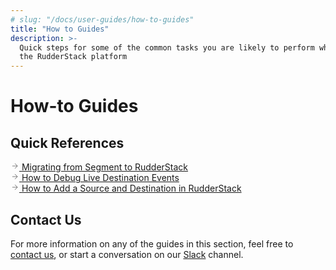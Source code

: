 ```yaml
---
# slug: "/docs/user-guides/how-to-guides"
title: "How to Guides"
description: >-
  Quick steps for some of the common tasks you are likely to perform while using
  the RudderStack platform
---
```


# How-to Guides

## Quick References

<!--{% page-ref page="../migration-guides/rudderstack-migration-guide.md" %}-->

<a class="pageRef" href="https://rudderstack.com/docs/user-guides/migration-guides/rudderstack-migration-guide/">
  <div class="pageRefInner">
    <span class="pageRefArrow">
      <svg
        preserveAspectRatio="xMidYMid meet"
        height="1em"
        width="1em"
        fill="none"
        xmlns="http://www.w3.org/2000/svg"
        viewBox="0 0 24 24"
        strokeWidth="2"
        strokeLinecap="round"
        strokeLinejoin="round"
        stroke="currentColor"
        class="rightRefArrow"
      >
        <g>
          <line x1="5" y1="12" x2="19" y2="12"></line>
          <polyline points="12 5 19 12 12 19"></polyline>
        </g>
      </svg>
    </span>
    <span class="mainRefText">
      Migrating from Segment to RudderStack
    </span>
  </div>
</a>

<!--{% page-ref page="live-destination-event-debugger.md" %}-->

<a class="pageRef" href="live-destination-event-debugger/">
  <div class="pageRefInner">
    <span class="pageRefArrow">
      <svg
        preserveAspectRatio="xMidYMid meet"
        height="1em"
        width="1em"
        fill="none"
        xmlns="http://www.w3.org/2000/svg"
        viewBox="0 0 24 24"
        strokeWidth="2"
        strokeLinecap="round"
        strokeLinejoin="round"
        stroke="currentColor"
        class="rightRefArrow"
      >
        <g>
          <line x1="5" y1="12" x2="19" y2="12"></line>
          <polyline points="12 5 19 12 12 19"></polyline>
        </g>
      </svg>
    </span>
    <span class="mainRefText">
      How to Debug Live Destination Events
    </span>
  </div>
</a>

<!--{% page-ref page="https://rudderstack.com/docs/connections/adding-source-and-destination-rudderstack/.md" %}-->

<a class="pageRef" href="https://rudderstack.com/docs/connections/adding-source-and-destination-rudderstack//">
  <div class="pageRefInner">
    <span class="pageRefArrow">
      <svg
        preserveAspectRatio="xMidYMid meet"
        height="1em"
        width="1em"
        fill="none"
        xmlns="http://www.w3.org/2000/svg"
        viewBox="0 0 24 24"
        strokeWidth="2"
        strokeLinecap="round"
        strokeLinejoin="round"
        stroke="currentColor"
        class="rightRefArrow"
      >
        <g>
          <line x1="5" y1="12" x2="19" y2="12"></line>
          <polyline points="12 5 19 12 12 19"></polyline>
        </g>
      </svg>
    </span>
    <span class="mainRefText">
      How to Add a Source and Destination in RudderStack
    </span>
  </div>
</a>

## Contact Us

For more information on any of the guides in this section, feel free to [contact us](mailto:%20docs@rudderstack.com), or start a conversation on our [Slack](https://rudderstack.com/join-rudderstack-slack-community) channel.
